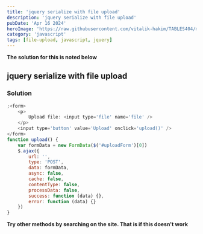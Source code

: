 ```yaml
---
title: 'jquery serialize with file upload'
description: 'jquery serialize with file upload'
pubDate: 'Apr 16 2024'
heroImage: 'https://raw.githubusercontent.com/vitalik-hakim/TABLES404/main/error_b/JavaScript.png'
category: 'javascript'
tags: [file-upload, javascript, jquery]
---
```


**The solution for this is noted below**

## jquery serialize with file upload

### Solution

```javascript
;<form>
	<p>
		Upload file: <input type='file' name='file' />
	</p>
	<input type='button' value='Upload' onclick='upload()' />
</form>
function upload() {
	var formData = new FormData($('#uploadForm')[0])
	$.ajax({
		url: '',
		type: 'POST',
		data: formData,
		async: false,
		cache: false,
		contentType: false,
		processData: false,
		success: function (data) {},
		error: function (data) {}
	})
}
```

**Try other methods by searching on the site. That is if this doesn't work**
